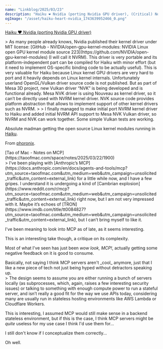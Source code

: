 ```yaml
---
name: "Linkblog/2025/03/23"
description: "Haiku ❤️ Nvidia (porting Nvidia GPU driver), (Critical) Notes on MCP."
ogImage: "/asset/haiku-heart-nvidia_1743639952466_0.png"
---
```


[Haiku ❤️ Nvidia (porting Nvidia GPU driver)](https://discuss.haiku-os.org/t/haiku-nvidia-porting-nvidia-gpu-driver/16520)

<div class="ml-[2rem] mb-8">
> As many people already knows, Nvidia published their kernel driver under MIT license: [GitHub - NVIDIA/open-gpu-kernel-modules: NVIDIA Linux open GPU kernel module source 223](https://github.com/NVIDIA/open-gpu-kernel-modules) (I will call it NVRM). This driver is very portable and its platform-independent part can be compiled for Haiku with minor effort (but it need to implement OS-specific binding code to be actually useful). This is very valuable for Haiku because Linux kernel GPU drivers are very hard to port and it heavily depends on Linux kernel internals. Unfortunately userland OpenGL/Vulkan driver source code is not published. But as part of Mesa 3D project, new Vulkan driver “NVK” is being developed and is functional already. Mesa NVK driver is using Nouveau as kernel driver, so it can’t be directly used with NVRM kernel driver. NVK source code provides platform abstraction that allows to implement support of other kernel drivers such as NVRM.
>
> I finally managed to make initial port NVRM kernel driver to Haiku and added initial NVRM API support to Mesa NVK Vulkan driver, so NVRM and NVK can work together. Some simple Vulkan tests are working.

Absolute madman getting the open source Linux kernel modules running in [Haiku](https://www.haiku-os.org/).

<div class="w-full h-4"></div>

From [phoronix](https://www.phoronix.com/news/NVIDIA-Haiku-OS-NVRM).

</div>
[Tao of Mac - Notes on MCP](https://taoofmac.com/space/notes/2025/03/22/1900)

<div class="ml-[2rem] mb-8">
> I’ve been playing with [Anthropic’s MCP](https://docs.anthropic.com/en/docs/agents-and-tools/mcp?utm_source=taoofmac.com&utm_medium=web&utm_campaign=unsolicited_traffic&utm_content=external_link) for a little while now, and I have a few gripes. I understand it is undergoing a kind of [Cambrian explosion](https://www.reddit.com/r/mcp?utm_source=taoofmac.com&utm_medium=web&utm_campaign=unsolicited_traffic&utm_content=external_link) right now, but I am not very impressed with it. Maybe it’s echoes of [TRON](https://www.imdb.com/title/tt0084827?utm_source=taoofmac.com&utm_medium=web&utm_campaign=unsolicited_traffic&utm_content=external_link), but I can’t bring myself to like it.

I've been meaning to look into MCP as of late, as it seems interesting.

This is an interesting take though, a critique on its complexity.

Most of what I've seen has just been _wow look, MCP!_, actually getting some negative feedback on it is good to consume.

<div class="ml-[2rem] mb-8">
Basically, not saying I think MCP servers aren't _cool_ anymore, just that I like a new piece of tech not just being hyped without detractors speaking up.

</div>
> The design seems to assume you are either running a bunch of servers locally (as subprocesses, which, again, raises a few interesting security issues) or talking to something with enough compute power to run a stateful server, and isn’t really a good fit for the way we use APIs today, considering many are usually run in stateless hosting environments like AWS Lambda or Cloudflare Workers.

This is interesting, I assumed MCP would still make sense in a backend stateless environment, but if this is the case, I think MCP servers might be _quite_ useless for my use case I think I'd use them for...

I still don't know if I conceptualize them correctly...

Oh well.

</div>
